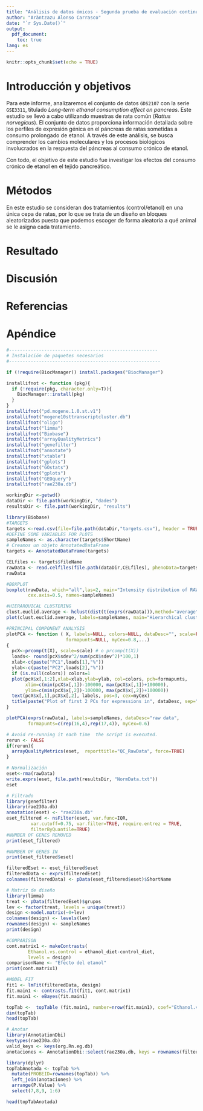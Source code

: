 ```yaml
---
title: "Análisis de datos ómicos - Segunda prueba de evaluación continua"
author: "Aràntzazu Alonso Carrasco"
date: "`r Sys.Date()`"
output: 
  pdf_document:
    toc: true
lang: es
---
```


```r
knitr::opts_chunk$set(echo = TRUE)
```

# Introducción y objetivos

Para este informe,  analizaremos el conjunto de datos `GDS2107` con la serie `GSE3311`, titulado *Long-term ethanol consumption effect on pancreas*. Este estudio se llevó a cabo utilizando muestras de rata común (*Rattus norvegicus*). El conjunto de datos proporciona información detallada sobre los perfiles de expresión génica en el páncreas de ratas sometidas a consumo prolongado de etanol. A través de este análisis, se busca comprender los cambios moleculares y los procesos biológicos involucrados en la respuesta del páncreas al consumo crónico de etanol.

Con todo, el objetivo de este estudio fue investigar los efectos del consumo crónico de etanol en el tejido pancreático. 

# Métodos

En este estudio se consideran dos tratamientos (control/etanol) en una única cepa de ratas, por lo que se trata de un diseño en bloques aleatorizados puesto que podemos escoger de forma aleatoria a qué animal se le asigna cada tratamiento. 

# Resultado

# Discusión

# Referencias

# Apéndice

```r
#-------------------------------------------------------
# Instalación de paquetes necesarios
#--------------------------------------------------------

if (!require(BiocManager)) install.packages("BiocManager")

installifnot <- function (pkg){
  if (!require(pkg, character.only=T)){
    BiocManager::install(pkg)
  }
}
installifnot("pd.mogene.1.0.st.v1")
installifnot("mogene10sttranscriptcluster.db")
installifnot("oligo")
installifnot("limma")
installifnot("Biobase")
installifnot("arrayQualityMetrics")
installifnot("genefilter")
installifnot("annotate")
installifnot("xtable")
installifnot("gplots")
installifnot("GOstats")
installifnot("gplots")
installifnot("GEOquery")
installifnot("rae230a.db")
```

```r
workingDir <-getwd()
dataDir <- file.path(workingDir, "dades")
resultsDir <- file.path(workingDir, "results")
```

```r
library(Biobase)
#TARGETS
targets <-read.csv(file=file.path(dataDir,"targets.csv"), header = TRUE, sep=";") 
#DEFINE SOME VARIABLES FOR PLOTS
sampleNames <- as.character(targets$ShortName)
# Creamos un objeto AnnotatedDataFrame
targets <- AnnotatedDataFrame(targets)
```

```r
CELfiles <- targets$fileName
rawData <- read.celfiles(file.path(dataDir,CELfiles), phenoData=targets)
rawData
```

```r
#BOXPLOT
boxplot(rawData, which="all",las=2, main="Intensity distribution of RAW data", 
        cex.axis=0.5, names=sampleNames)

#HIERARQUICAL CLUSTERING
clust.euclid.average <- hclust(dist(t(exprs(rawData))),method="average")
plot(clust.euclid.average, labels=sampleNames, main="Hierarchical clustering of RawData", cex=0.7,  hang=-1)

#PRINCIPAL COMPONENT ANALYSIS
plotPCA <- function ( X, labels=NULL, colors=NULL, dataDesc="", scale=FALSE, 
                      formapunts=NULL, myCex=0.8,...)
{
  pcX<-prcomp(t(X), scale=scale) # o prcomp(t(X))
  loads<- round(pcX$sdev^2/sum(pcX$sdev^2)*100,1)
  xlab<-c(paste("PC1",loads[1],"%"))
  ylab<-c(paste("PC2",loads[2],"%"))
  if (is.null(colors)) colors=1
  plot(pcX$x[,1:2],xlab=xlab,ylab=ylab, col=colors, pch=formapunts, 
       xlim=c(min(pcX$x[,1])-100000, max(pcX$x[,1])+100000),
       ylim=c(min(pcX$x[,2])-100000, max(pcX$x[,2])+100000))
  text(pcX$x[,1],pcX$x[,2], labels, pos=3, cex=myCex)
  title(paste("Plot of first 2 PCs for expressions in", dataDesc, sep=" "), cex=0.8)
}

plotPCA(exprs(rawData), labels=sampleNames, dataDesc="raw data",
        formapunts=c(rep(16,4),rep(17,4)), myCex=0.6)
```

```r
# Avoid re-running it each time  the script is executed.
rerun <- FALSE
if(rerun){
  arrayQualityMetrics(eset,  reporttitle="QC_RawData", force=TRUE)
}
```

```r
# Normalización
eset<-rma(rawData)
write.exprs(eset, file.path(resultsDir, "NormData.txt"))
eset
```

```r
# Filtrado
library(genefilter)
library(rae230a.db)
annotation(eset) <- "rae230a.db"
eset_filtered <- nsFilter(eset, var.func=IQR,
         var.cutoff=0.75, var.filter=TRUE, require.entrez = TRUE,
         filterByQuantile=TRUE)
#NUMBER OF GENES REMOVED
print(eset_filtered)

#NUMBER OF GENES IN
print(eset_filtered$eset)
```

```r
filteredEset <- eset_filtered$eset
filteredData <- exprs(filteredEset)
colnames(filteredData) <- pData(eset_filtered$eset)$ShortName
```

```r
# Matriz de diseño
library(limma)
treat <- pData(filteredEset)$grupos
lev <- factor(treat, levels = unique(treat))
design <-model.matrix(~0+lev)
colnames(design) <- levels(lev)
rownames(design) <- sampleNames
print(design)
```

```r
#COMPARISON
cont.matrix1 <- makeContrasts( 
        Ethanol.vs.control = ethanol_diet-control_diet,
        levels = design)
comparisonName <- "Efecto del etanol"
print(cont.matrix1)
```

```r
#MODEL FIT
fit1 <- lmFit(filteredData, design)
fit.main1 <- contrasts.fit(fit1, cont.matrix1)
fit.main1 <- eBayes(fit.main1)
```

```r
topTab <-  topTable (fit.main1, number=nrow(fit.main1), coef="Ethanol.vs.control", adjust="fdr",lfc=1, p.value=0.05)
dim(topTab)
head(topTab)
```

```r
# Anotar 
library(AnnotationDbi)
keytypes(rae230a.db)
valid_keys <- keys(org.Rn.eg.db)
anotaciones <- AnnotationDbi::select(rae230a.db, keys = rownames(filteredData), columns = c("ENTREZID","SYMBOL"))
```

```r
library(dplyr)
topTabAnotada <- topTab %>%  
  mutate(PROBEID=rownames(topTab)) %>%
  left_join(anotaciones) %>% 
  arrange(P.Value) %>%
  select(7,8,9, 1:6)

head(topTabAnotada)
```



